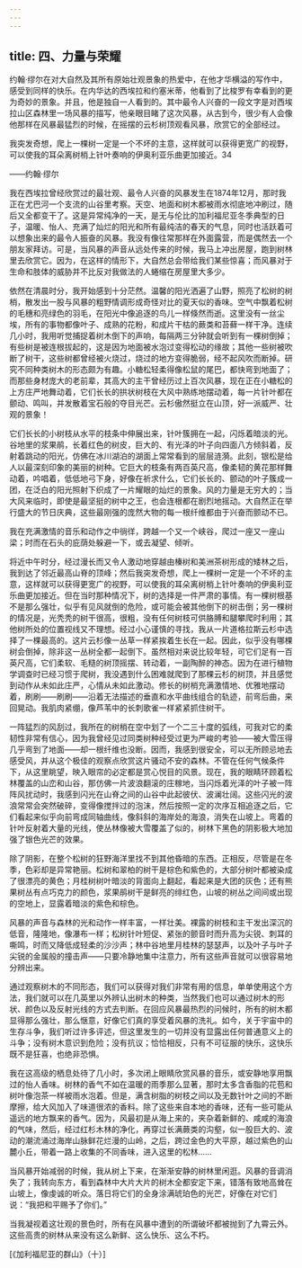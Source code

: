 ```yaml
---
---
---
```

title: 四、力量与荣耀
---




约翰·缪尔在对大自然及其所有原始壮观景象的热爱中，在他才华横溢的写作中，感受到同样的快乐。在内华达的西埃拉和约塞米蒂，他看到了比梭罗有幸看到的更为奇妙的景象。并且，他是独自一人看到的。其中最令人兴奋的一段文字是对西埃拉山区森林里一场风暴的描写，他亲眼目睹了这次风暴，从古到今，很少有人会像他那样在风暴最猛烈的时候，在摇摆的云杉树顶观看风暴，欣赏它的全部经过。

我突发奇想，爬上一棵树一定是一个不坏的主意，这样就可以获得更宽广的视野，可以使我的耳朵离树梢上针叶奏响的伊奥利亚乐曲更加接近。34

——约翰·缪尔

我在西埃拉曾经欣赏过的最壮观、最令人兴奋的风暴发生在1874年12月，那时我正在尤巴河一个支流的山谷里考察。天空、地面和树木都被雨水彻底地冲刷过，随后又全都变干了。这是异常纯净的一天，是无与伦比的加利福尼亚冬季典型的日子，温暖、怡人、充满了灿烂的阳光和所有最纯洁的春天的气息，同时也活跃着可以想象出来的最令人振奋的风暴。我没有像往常那样在外面露营，而是偶然去一个朋友家拜访。可是，当风暴的声音从远处传来的时候，我马上冲出房屋，跑到树林里去欣赏它。因为，在这样的情形下，大自然总会带给我们某些惊喜；而风暴对于生命和肢体的威胁并不比反对我做法的人蜷缩在房屋里大多少。

依然在清晨时分，我开始感到十分茫然。温馨的阳光洒遍了山野，照亮了松树的树梢，散发出一股与风暴的粗野情调形成奇怪对比的夏天似的香味。空气中飘着松树的毛穗和亮绿色的羽毛，在阳光中像追逐的鸟儿一样倏然而逝。这里没有一丝尘埃，所有的事物都像叶子、成熟的花粉，和成片干枯的蕨类和苔藓一样干净。连续几小时，我用听觉捕捉着树木倒下的声响，每隔两三分钟就会听到有一棵树倒掉；有些树是被连根拔起的，这是因为地面被水泡过变得松动的缘故；其他一些树被吹断了树干，这些树都曾经被火烧过，烧过的地方变得脆弱，经不起风吹而断掉。研究不同种类树木的形态颇为有趣。小糖松轻柔得像松鼠的尾巴，都快弯到地面了；而那些身材庞大的老前辈，其高大的主干曾经历过上百次风暴，现在正在小糖松的上方庄严地舞动着，它们长长的拱状树枝在大风中熟练地摆动着，每一片针叶都在颤动、鸣叫，并发散着宝石般的夺目光芒。云杉傲然挺立在山顶，好一派威严、壮观的景象！

它们长长的小树枝从水平的枝条中伸展出来，针叶簇拥在一起，闪烁着暗淡的光。谷地里的浆果鹃，长着红色的树皮，巨大的、有光泽的叶子向四面八方倾斜着，反射着跳动的阳光，仿佛在冰川湖泊的湖面上常常看到的层层涟漪。此刻，银松是给人以最深刻印象的美丽的树种。它巨大的枝条有两百英尺高，像柔韧的黄花那样舞动着，吟唱着，低低地弓下身，好像在祈求什么，它们长长的、颤动的叶子簇成一团，在泛白的阳光照射下织成了一片耀眼的灿烂的景象。风的力量是无穷大的；当大风来临时，即使是最坚挺的树中之王，也会连根都在剧烈地摇动。大自然正在举行盛大的节日庆典，这些最刚强的庞然大物的每一根纤维都由于兴奋而颤动不已。

我在充满激情的音乐和动作之中徜徉，跨越一个又一个峡谷，爬过一座又一座山梁；时而在石头的庇荫处躲避一下，或去凝望、倾听。

将近中午时分，经过漫长而又令人激动地穿越由榛树和美洲茶树形成的矮林之后，我到达了邻近最高山脊的顶峰；然后我突发奇想，爬上一棵树一定是一个不坏的主意，这样就可以获得更宽广的视野，可以使我的耳朵离树梢上针叶奏响的伊奥利亚乐曲更加接近。但在当时那种情况下，树的选择是一件严肃的事情。有一棵树根基不是那么强壮，似乎有见风就倒的危险，或可能会被其他倒下的树击倒；另一棵树的情况是，光秃秃的树干很高，很粗，没有任何树枝可供胳膊和腿攀爬时利用；其他树所处的位置视线又不理想。经过小心谨慎的寻找，我从一片道格拉斯云杉中选择了一棵最高的。这片云杉像一丛草一样紧挨着生长在一起。因此，似乎没有哪棵树会倒掉，除非这一丛树全都一起倒下。虽然相对来说比较年轻，可它们足有一百英尺高，它们柔软、毛糙的树顶摇摆、转动着，一副陶醉的神态。因为在进行植物学调查时已经习惯于爬树，我没遇到什么困难就爬到了那棵云杉的树顶，并且感觉到动作从未如此庄严，心情从未如此激动。修长的树梢充满激情地、优雅地摆动着，刷刷——刷刷——沿着无法描述的垂直和水平曲线组合的轨迹，前弯后曲，来回晃动。我肌肉紧绷，像芦苇中的长刺歌雀一样紧紧抓住树干。

一阵猛烈的风刮过，我所在的树梢在空中划了一个二三十度的弧线，可我对它的柔韧性非常有信心，因为我曾经见过同类树种经受过更为严峻的考验——被大雪压得几乎弯到了地面——却一根纤维也没断。因而，我感到很安全，可以无所顾忌地去感受风，并从这个极佳的观察点欣赏这片骚动不安的森林。不管在任何气候条件下，从这里眺望，映入眼帘的必定都是赏心悦目的风景。现在，我的眼睛环顾着松林覆盖的山峦和山谷，那仿佛一片波浪翻滚的庄稼地，当闪烁着光泽的叶子被一阵阵风扰动时，我感到闪光在山脊之间的山谷中此起彼伏、波澜壮阔。这些闪光的波浪常常会突然破碎，变得像搅拌过的泡沫，然后按照一定的次序互相追逐之后，它们看起来似乎向前弯成同轴曲线，像斜斜的海岸处的海浪，消失在山坡上。弯着的针叶反射着大量的光线，使丛林像被大雪覆盖了似的，树林下黑色的阴影极大地加强了银色光芒的效果。

除了阴影，在整个松树的狂野海洋里找不到其他昏暗的东西。正相反，尽管是在冬季，色彩却是异常艳丽。松树和翠柏的树干是棕色和紫色的，大部分树叶都被染成了很漂亮的黄色；月桂树树叶暗淡的背面向上翻起，看起来是大团的灰色；还有熊果树丛有点巧克力的颜色，浆果鹃树干是鲜亮的绯红色，山坡的树丛之间间或出现的空地上，显露着暗淡的紫色和棕色。

风暴的声音与森林的光和动作一样丰富，一样壮美。裸露的树枝和主干发出深沉的低音，隆隆地，像瀑布一样；松树针叶短促、紧张的颤音时而升高为尖锐、刺耳的嘶鸣，时而又降低成轻柔的沙沙声；林中谷地里月桂林的瑟瑟声，以及叶子与叶子尖锐的金属般的撞击声——只要冷静地集中注意力，所有这些声音就可以很容易地分辨出来。

通过观察树木的不同形态，我们可以获得对我们非常有用的信息，单单使用这个方法，我们就可以在几英里以外辨认出树木的种类，当然我们也可以通过树木的形状、颜色以及反射光线的方式去判断。在回应风暴最热烈的问候时，所有的树木都显得那么强壮，那么惬意，好像它们真的享受着风暴的洗礼。如今，关于宇宙中的生存斗争，我们听过许多评述，但这里发生的一切并没有显露出任何普通意义上的斗争；没有树木意识到危险；没有抗议；恰恰相反，只有不可征服的快乐，这快乐既不是狂喜，也绝非恐惧。

我在这高级的栖息处待了几小时，多次闭上眼睛欣赏风暴的音乐，或安静地享用飘过的怡人香味。树林的香气不如在温暖的雨季那么显著，那时太多含香脂的花苞和树叶像泡茶一样被雨水泡着。但是，满含树脂的树枝之间以及无数针叶之间的不断摩擦，给大风加入了味道很浓的香料。除了这些来自本地的香味，还有一些可能从遥远的地方飘来的香气。因为，风最初是从海上来的，夹杂着新鲜的、咸咸的海浪的气味，然后，经过红杉木林的净化，再穿过长满蕨类的沟壑，似一股巨大的、波动的潮流涌过海岸山脉鲜花烂漫的山岭，之后，跨过金色的大平原，越过紫色的山麓小丘，带着一路上收集的不同香味，进入这里的松林……

当风暴开始减弱的时候，我从树上下来，在渐渐安静的树林里闲逛。风暴的音调消失了；我转向东方，看到森林中大片大片的树木全都安定下来，错落有致地高耸在山坡上，像虔诚的听众。落日将它们的全身涂满琥珀色的光芒，好像在对它们说：“我把和平赐予了你们。”

当我凝视着这壮观的景色时，所有在风暴中遭到的所谓破坏都被抛到了九霄云外。这些高贵的树林从来没有这么新鲜、这么快乐、这么不朽。

[《加利福尼亚的群山》（十）]